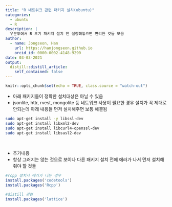 ```yaml
---
title: "R 네트워크 관련 패키지 설치(ubuntu)"
categories:
  - ubuntu
  - R
description: |
  우분투에서 R 초기 패키지 설치 전 설정해놓으면 편리한 것들 모음
author:
  - name: Jongseon, Han
    url: https://hanjongseon.github.io
    orcid_id: 0000-0002-4148-9290
date: 03-03-2021
output:
  distill::distill_article:
    self_contained: false
---
```


```r
knitr::opts_chunk$set(echo = TRUE, class.source = "watch-out")
```

-   아래 패키지들이 정확한 설치대상은 아닐 수 있음
-   jsonlite, httr, rvest, mongolite 등 네트워크 사용이 필요한 경우 설치가 꼭 제대로 안되는데 아래 내용들 먼저 설치해주면 보통 해결됨

``` bash
sudo apt-get install -y libssl-dev
sudo apt-get install libxml2-dev
sudo apt-get install libcurl4-openssl-dev
sudo apt-get install libsasl2-dev
```

<br/>

-   추가내용
-   항상 그러지는 않는 것으로 보이나 다른 패키지 설치 전에 에러가 나서 먼저 설치해줘야 할 것들

``` r
#rcpp 설치시 에러가 나는 경우
install.packages('codetools')
install.packages('Rcpp')

#distill 관련
install.packages('lattice')
```
